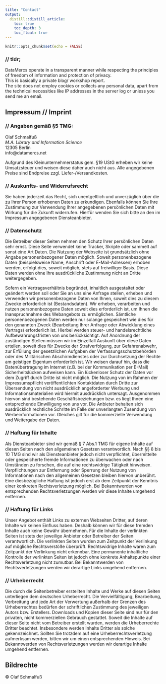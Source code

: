 ```yaml
---
title: "Contact"
output:
  distill::distill_article:
    toc: true
    toc_depth: 3
    toc_float: true
---
```


```r
knitr::opts_chunk$set(echo = FALSE)
```

### // tldr;

DataMercs operate in a transparent manner while respecting the principles of freedom of information and protection of privacy.  
This is basically a private blog/ workshop report.  
The site does not employ cookies or collects any personal data, apart from the technical necessities like IP addresses in the server log or unless you send me an email.  

## Impressum // Imprint

### // Angaben gemäß §5 TMG:
Olaf Schmalfuß  
*M.A. Library and Information Science*  
12305 Berlin  
info@datamercs.net  
  
Aufgrund des Kleinunternehmerstatus gem. §19 UStG erheben wir keine Umsatzsteuer und weisen diese daher auch nicht aus.
Alle angegebenen Preise sind Endpreise zzgl. Liefer-/Versandkosten.  
  
### // Auskunfts- und Widerrufsrecht
Sie haben jederzeit das Recht, sich unentgeltlich und unverzüglich über die zu Ihrer Person erhobenen Daten zu erkundigen. Ebenfalls können Sie Ihre Zustimmung zur Verwendung Ihrer angegebenen persönlichen Daten mit Wirkung für die Zukunft widerrufen. Hierfür wenden Sie sich bitte an den im Impressum angegebenen Diensteanbieter.  
  
### // Datenschutz
Die Betreiber dieser Seiten nehmen den Schutz Ihrer persönlichen Daten sehr ernst. Diese Seite verwendet keine Tracker, Skripte oder sammelt auf sonst eine Art Daten. Die Nutzung der Webseite ist grundsätzlich ohne Angabe personenbezogener Daten möglich. Soweit personenbezogene Daten (beispielsweise Name, Anschrift oder E-Mail-Adressen) erhoben werden, erfolgt dies, soweit möglich, stets auf freiwilliger Basis. Diese Daten werden ohne Ihre ausdrückliche Zustimmung nicht an Dritte weitergegeben.  
  
Sofern ein Vertragsverhältnis begründet, inhaltlich ausgestaltet oder geändert werden soll oder Sie an uns eine Anfrage stellen, erheben und verwenden wir personenbezogene Daten von Ihnen, soweit dies zu diesem Zwecke erforderlich ist (Bestandsdaten). Wir erheben, verarbeiten und nutzen personenbezogene Daten soweit dies erforderlich ist, um Ihnen die Inanspruchnahme des Webangebots zu ermöglichen. Sämtliche personenbezogenen Daten werden nur solange gespeichert wie dies für den genannten Zweck (Bearbeitung Ihrer Anfrage oder Abwicklung eines Vertrags) erforderlich ist. Hierbei werden steuer- und handelsrechtliche Aufbewahrungsfristen von uns berücksichtigt. Auf Anordnung der zuständigen Stellen müssen wir im Einzelfall Auskunft über diese Daten erteilen, soweit dies für Zwecke der Strafverfolgung, zur Gefahrenabwehr, zur Erfüllung der gesetzlichen Aufgaben der Verfassungsschutzbehörden oder des Militärischen Abschirmdienstes oder zur Durchsetzung der Rechte am geistigen Eigentum erforderlich ist. Wir weisen darauf hin, dass die Datenübertragung im Internet (z.B. bei der Kommunikation per E-Mail) Sicherheitslücken aufweisen kann. Ein lückenloser Schutz der Daten vor dem Zugriff durch Dritte ist nicht möglich. Die Nutzung von im Rahmen der Impressumspflicht veröffentlichten Kontaktdaten durch Dritte zur Übersendung von nicht ausdrücklich angeforderter Werbung und Informationsmaterialien wird hiermit ausdrücklich untersagt. Ausgenommen hiervon sind bestehende Geschäftsbeziehungen bzw. es liegt Ihnen eine entsprechende Einwilligung von uns vor. Die Anbieter behalten sich ausdrücklich rechtliche Schritte im Falle der unverlangten Zusendung von Werbeinformationen vor. Gleiches gilt für die kommerzielle Verwendung und Weitergabe der Daten.  
  
### // Haftung für Inhalte
Als Diensteanbieter sind wir gemäß § 7 Abs.1 TMG für eigene Inhalte auf diesen Seiten nach den allgemeinen Gesetzen verantwortlich. Nach §§ 8 bis 10 TMG sind wir als Diensteanbieter jedoch nicht verpflichtet, übermittelte oder gespeicherte fremde Informationen zu überwachen oder nach Umständen zu forschen, die auf eine rechtswidrige Tätigkeit hinweisen. Verpflichtungen zur Entfernung oder Sperrung der Nutzung von Informationen nach den allgemeinen Gesetzen bleiben hiervon unberührt. Eine diesbezügliche Haftung ist jedoch erst ab dem Zeitpunkt der Kenntnis einer konkreten Rechtsverletzung möglich. Bei Bekanntwerden von entsprechenden Rechtsverletzungen werden wir diese Inhalte umgehend entfernen.  
  
### // Haftung für Links
Unser Angebot enthält Links zu externen Webseiten Dritter, auf deren Inhalte wir keinen Einfluss haben. Deshalb können wir für diese fremden Inhalte auch keine Gewähr übernehmen. Für die Inhalte der verlinkten Seiten ist stets der jeweilige Anbieter oder Betreiber der Seiten verantwortlich. Die verlinkten Seiten wurden zum Zeitpunkt der Verlinkung auf mögliche Rechtsverstöße überprüft. Rechtswidrige Inhalte waren zum Zeitpunkt der Verlinkung nicht erkennbar. Eine permanente inhaltliche Kontrolle der verlinkten Seiten ist jedoch ohne konkrete Anhaltspunkte einer Rechtsverletzung nicht zumutbar. Bei Bekanntwerden von Rechtsverletzungen werden wir derartige Links umgehend entfernen.  

### // Urheberrecht
Die durch die Seitenbetreiber erstellten Inhalte und Werke auf diesen Seiten unterliegen dem deutschen Urheberrecht. Die Vervielfältigung, Bearbeitung, Verbreitung und jede Art der Verwertung außerhalb der Grenzen des Urheberrechtes bedürfen der schriftlichen Zustimmung des jeweiligen Autors bzw. Erstellers. Downloads und Kopien dieser Seite sind nur für den privaten, nicht kommerziellen Gebrauch gestattet. Soweit die Inhalte auf dieser Seite nicht vom Betreiber erstellt wurden, werden die Urheberrechte Dritter beachtet. Insbesondere werden Inhalte Dritter als solche gekennzeichnet. Sollten Sie trotzdem auf eine Urheberrechtsverletzung aufmerksam werden, bitten wir um einen entsprechenden Hinweis. Bei Bekanntwerden von Rechtsverletzungen werden wir derartige Inhalte umgehend entfernen.  
  
## Bildrechte
© Olaf Schmalfuß  



